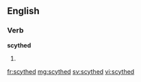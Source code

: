 ==English==

===Verb===
'''scythed'''

# {{past of|scythe}}

[[fr:scythed]]
[[mg:scythed]]
[[sv:scythed]]
[[vi:scythed]]